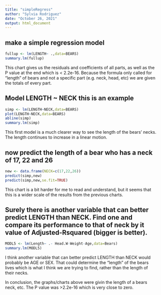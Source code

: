 ```yaml
---
title: "simpleRegress"
author: "Sylvia Rodriguez"
date: "October 26, 2021"
output: html_document
---
```



## make a simple regression model


```r
fullup <- lm(LENGTH~ .,data=BEARS)
summary.lm(fullup)
```

This chart gives us the residuals and coefficients of all parts, as well as the P value at the end which is < 2.2e-16. Because the formula only called for "length" of bears and not a specific part (e.g. neck, head, etc) we are given the totals of every part.

## Model LENGTH ~ NECK  this is an example  

```r
simp <- lm(LENGTH~NECK,data=BEARS)
plot(LENGTH~NECK,data=BEARS)
abline(simp)
summary.lm(simp)
```

This first model is a much clearer way to see the length of the bears' necks. The length continues to increase in a linear motion. 

## now predict the length of a bear who has a neck of 17, 22 and 26


```r
new <- data.frame(NECK=c(17,22,26))
predict(simp,new)
predict(simp,new,se.fit=TRUE)
```

This chart is a bit harder for me to read and understand, but it seems that this is a wider scale of the results from the previous charts. 

## Surely there is another variable that can better predict LENGTH than NECK. Find one and compare its performance to that of neck by it value of Adjusted-Rsquared (bigger is better).


```r
MODL5 <- lm(Length~ .- Head.W-Weight-Age,data=Bears)
summary.lm(MODL5)
```

I think another variable that can better predict LENGTH than NECK would probably be AGE or SEX. That could determine the "length" of the bears lives which is what I think we are trying to find, rather than the length of their necks. 

In conclusion, the graphs/charts above were givin the length of a bears neck, etc. The P value was >2.2e-16 which is very close to zero. 